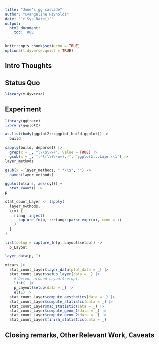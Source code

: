 ```yaml
---
title: "June's gg cascade"
author: "Evangeline Reynolds"
date: "`r Sys.Date()`"
output: 
  html_document:
    toc: TRUE
---
```


```r
knitr::opts_chunk$set(echo = TRUE)
options(tidyverse.quiet = TRUE)
```




## Intro Thoughts


## Status Quo

```r
library(tidyverse)

```

## Experiment

```r
library(ggtrace)
library(ggplot2)

as.list(body(ggplot2:::ggplot_build.ggplot)) ->
  build

sapply(build, deparse1) |>
  grep(x = _, "l\\$\\w+", value = TRUE) |>
  gsub(x = _, ".*l(\\$\\w+).*", "ggplot2:::Layer\\1") ->
layer_methods

gsub(x = layer_methods, ".*\\$", "") ->
  names(layer_methods)

ggplot(mtcars, aes(cyl)) +
  stat_count() ->
p

stat_count_Layer <- lapply(
  layer_methods,
  \(x) {
    rlang::inject(
      capture_fn(p, !!rlang::parse_expr(x), cond = 1)
    )
  }
)

list(setup = capture_fn(p, Layout$setup)) ->
  p_Layout

layer_data(p, 1)

mtcars |>
  stat_count_Layer$layer_data(plot_data = _) |>
  stat_count_Layer$setup_layer(data = _) |>
    # Detour around Layout$setup()
    list() |>
    p_Layout$setup(data = _) |>
    el(1) |>
  stat_count_Layer$compute_aesthetics(data = _) |>
  stat_count_Layer$compute_statistic(data = _) |>
  stat_count_Layer$map_statistic(data = _) |>
  stat_count_Layer$compute_geom_1(data = _) |>
  stat_count_Layer$compute_geom_2(data = _) |>
  stat_count_Layer$finish_statistics(data = _)


```



## Closing remarks, Other Relevant Work, Caveats
